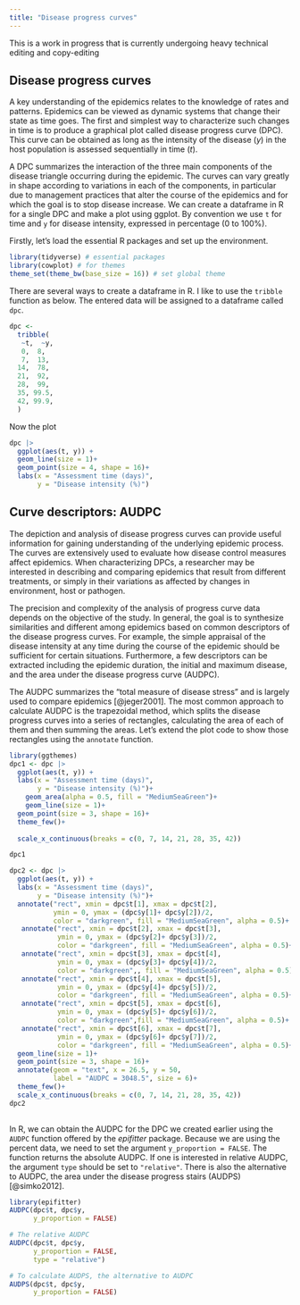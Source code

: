 ```yaml
---
title: "Disease progress curves"
---
```


::: {.callout-note appearance="simple"}
This is a work in progress that is currently undergoing heavy technical editing and copy-editing
:::

## Disease progress curves

A key understanding of the epidemics relates to the knowledge of rates and patterns. Epidemics can be viewed as dynamic systems that change their state as time goes. The first and simplest way to characterize such changes in time is to produce a graphical plot called disease progress curve (DPC). This curve can be obtained as long as the intensity of the disease (*y*) in the host population is assessed sequentially in time (*t*).

A DPC summarizes the interaction of the three main components of the disease triangle occurring during the epidemic. The curves can vary greatly in shape according to variations in each of the components, in particular due to management practices that alter the course of the epidemics and for which the goal is to stop disease increase. We can create a dataframe in R for a single DPC and make a plot using ggplot. By convention we use `t` for time and `y` for disease intensity, expressed in percentage (0 to 100%).

Firstly, let's load the essential R packages and set up the environment.

```r
library(tidyverse) # essential packages 
library(cowplot) # for themes 
theme_set(theme_bw(base_size = 16)) # set global theme
```

There are several ways to create a dataframe in R. I like to use the `tribble` function as below. The entered data will be assigned to a dataframe called `dpc`.

```r
dpc <- 
  tribble(
   ~t,  ~y, 
   0,  8, 
   7,  13, 
  14,  78, 
  21,  92, 
  28,  99, 
  35, 99.5, 
  42, 99.9, 
  )
```

Now the plot


```r
dpc |>
  ggplot(aes(t, y)) +
  geom_line(size = 1)+
  geom_point(size = 4, shape = 16)+
  labs(x = "Assessment time (days)",
       y = "Disease intensity (%)")
```

## Curve descriptors: AUDPC

The depiction and analysis of disease progress curves can provide useful information for gaining understanding of the underlying epidemic process. The curves are extensively used to evaluate how disease control measures affect epidemics. When characterizing DPCs, a researcher may be interested in describing and comparing epidemics that result from different treatments, or simply in their variations as affected by changes in environment, host or pathogen.

The precision and complexity of the analysis of progress curve data depends on the objective of the study. In general, the goal is to synthesize similarities and different among epidemics based on common descriptors of the disease progress curves. For example, the simple appraisal of the disease intensity at any time during the course of the epidemic should be sufficient for certain situations. Furthermore, a few descriptors can be extracted including the epidemic duration, the initial and maximum disease, and the area under the disease progress curve (AUDPC).

The AUDPC summarizes the "total measure of disease stress" and is largely used to compare epidemics [@jeger2001]. The most common approach to calculate AUDPC is the trapezoidal method, which splits the disease progress curves into a series of rectangles, calculating the area of each of them and then summing the areas. Let's extend the plot code to show those rectangles using the `annotate` function.


```r
library(ggthemes)
dpc1 <- dpc |>
  ggplot(aes(t, y)) +
  labs(x = "Assessment time (days)",
       y = "Disease intensity (%)")+
    geom_area(alpha = 0.5, fill = "MediumSeaGreen")+
    geom_line(size = 1)+
  geom_point(size = 3, shape = 16)+
  theme_few()+
  
  scale_x_continuous(breaks = c(0, 7, 14, 21, 28, 35, 42))

dpc1
```



```r

dpc2 <- dpc |>
  ggplot(aes(t, y)) +
  labs(x = "Assessment time (days)",
       y = "Disease intensity (%)")+
  annotate("rect", xmin = dpc$t[1], xmax = dpc$t[2], 
           ymin = 0, ymax = (dpc$y[1]+ dpc$y[2])/2, 
           color = "darkgreen", fill = "MediumSeaGreen", alpha = 0.5)+
   annotate("rect", xmin = dpc$t[2], xmax = dpc$t[3], 
            ymin = 0, ymax = (dpc$y[2]+ dpc$y[3])/2, 
            color = "darkgreen", fill = "MediumSeaGreen", alpha = 0.5)+
   annotate("rect", xmin = dpc$t[3], xmax = dpc$t[4], 
            ymin = 0, ymax = (dpc$y[3]+ dpc$y[4])/2,
            color = "darkgreen",, fill = "MediumSeaGreen", alpha = 0.5)+
   annotate("rect", xmin = dpc$t[4], xmax = dpc$t[5], 
            ymin = 0, ymax = (dpc$y[4]+ dpc$y[5])/2, 
            color = "darkgreen", fill = "MediumSeaGreen", alpha = 0.5)+
   annotate("rect", xmin = dpc$t[5], xmax = dpc$t[6], 
            ymin = 0, ymax = (dpc$y[5]+ dpc$y[6])/2, 
            color = "darkgreen",fill = "MediumSeaGreen", alpha = 0.5)+
   annotate("rect", xmin = dpc$t[6], xmax = dpc$t[7], 
            ymin = 0, ymax = (dpc$y[6]+ dpc$y[7])/2, 
            color = "darkgreen", fill = "MediumSeaGreen", alpha = 0.5)+
  geom_line(size = 1)+
  geom_point(size = 3, shape = 16)+
  annotate(geom = "text", x = 26.5, y = 50,
           label = "AUDPC = 3048.5", size = 6)+
  theme_few()+
  scale_x_continuous(breaks = c(0, 7, 14, 21, 28, 35, 42))
dpc2
  
```


In R, we can obtain the AUDPC for the DPC we created earlier using the `AUDPC` function offered by the *epifitter* package. Because we are using the percent data, we need to set the argument `y_proportion = FALSE`. The function returns the absolute AUDPC. If one is interested in relative AUDPC, the argument `type` should be set to `"relative"`. There is also the alternative to AUDPC, the area under the disease progress stairs (AUDPS) [@simko2012].

```r
library(epifitter)
AUDPC(dpc$t, dpc$y, 
      y_proportion = FALSE)

# The relative AUDPC 
AUDPC(dpc$t, dpc$y, 
      y_proportion = FALSE, 
      type = "relative")

# To calculate AUDPS, the alternative to AUDPC
AUDPS(dpc$t, dpc$y, 
      y_proportion = FALSE)
```
